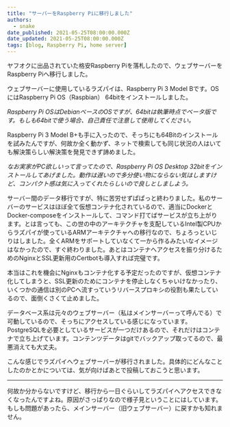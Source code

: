 ```yaml
---
title: "サーバーをRaspberry Piに移行しました"
authors:
  - snake
date_published: 2021-05-25T08:00:00.000Z
date_updated: 2021-05-25T08:00:00.000Z
tags: [blog, Raspberry Pi, home server]
---
```


ヤフオクに出品されていた格安Raspberry Piを落札したので、ウェブサーバーをRaspberry Piへ移行しました。

ウェブサーバーに使用しているラズパイは、Raspberry Pi 3 Model Bです。OSにはRaspberry Pi OS（Raspbian） 64bitをインストールしました。

*Raspberry Pi OSはDebianベースのOSですが、64bitは執筆時点でベータ版です。もしも64bitで使う場合、自己責任で注意して使用してください。*

Raspberry Pi 3 Model B+も手に入ったので、そっちにも64Bitのインストールを試みたんですが、何故か全く動かず、ネットで検索しても同じ状況の人はいても解決策らしい解決策を発見できず諦めました。

*なお実家がPC欲しいって言ってたので、Raspberry Pi OS Desktop 32bitをインストールしてあげました。動作は遅いので多分使い物にならない気はしますけど、コンパクト感は気に入ってくれたらしいので良しとしましよう。*

サーバー間のデータ移行ですが、特に苦労せずぱぱっと終わりました。私のサーバーのサービスはほぼ全て仮想コンテナ化されているので、適当にDockerとDocker-composeをインストールして、コマンド打てばサービスが立ち上がります。とは言っても、この世の中のアーキテクチャを支配しているIntel製CPUからラズパイが使っているARMアーキテクチャへの移行なので、ちょろっといじりはしました。全くARMをサポートしていなくて一から作るみたいなイメージはなかったので、すぐ終わりました。あとはコンテナへアクセスを振り分けるためのNginxとSSL更新用のCertbotも導入すれば完璧です。

本当はこれを機会にNginxもコンテナ化する予定だったのですが、仮想コンテナ化してしまうと、SSL更新のためにコンテナを停止しなくちゃいけなかったり、いくつかの通信は別のPCへ流すっていうリバースプロキシの役割も果たしているので、面倒くさくて止めました。

データベース系は元々のウェブサーバー（私はメインサーバーって呼んでる）で可動しているので、そっちにアクセスしている感じになっています。PostgreSQLを必要としているサービスが一つだけあるので、それだけはコンテナで立ち上げています。コンテンツデータはgitでバックアップ取ってるので、最悪消えても大丈夫。

こんな感じでラズパイへウェブサーバーが移行されました。具体的にどんなことしたのかとかについては、気が向けばあとで投稿しておこうと思います。

---

何故か分からないですけど、移行から一日ぐらいしてラズパイへアクセスできなくなったんですよね。原因がさっぱりなので様子見ということにはしています。もしも問題があったら、メインサーバー（旧ウェブサーバー）に戻すかも知れません。

